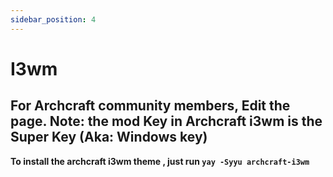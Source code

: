 ```yaml
---
sidebar_position: 4
---
```



# I3wm

For Archcraft community members, Edit the page.
**Note: the mod Key in Archcraft i3wm is the Super Key (Aka: Windows key)**
---

**To install the archcraft i3wm theme , just run `yay -Syyu archcraft-i3wm`**
